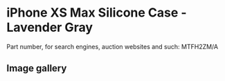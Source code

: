 
# iPhone XS Max Silicone Case - Lavender Gray

Part number, for search engines, auction websites and such: MTFH2ZM/A

## Image gallery

<div style={{ width: "768px" }}>
  <GalleryComponent
    images={[
      {
        original: "/everysource/MTFH2.webp",
        thumbnail: "/everypreview/MTFH2.webp",
      },
      {
        original: "/everysource/MTFH2_AV1_GOLD.webp",
        thumbnail: "/everypreview/MTFH2_AV1_GOLD.webp",
      },
      {
        original: "/everysource/MTFH2_AV1_SILVER.webp",
        thumbnail: "/everypreview/MTFH2_AV1_SILVER.webp",
      },
      {
        original: "/everysource/MTFH2_AV1_SPACE_GRAY.webp",
        thumbnail: "/everypreview/MTFH2_AV1_SPACE_GRAY.webp",
      },
      {
        original: "/everysource/MTFH2_AV2.webp",
        thumbnail: "/everypreview/MTFH2_AV2.webp",
      }
    ]}
  />
</div>